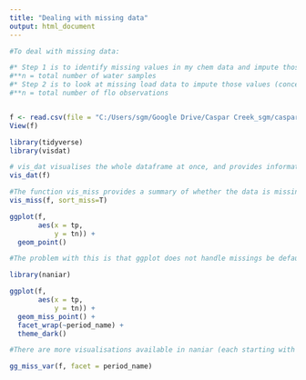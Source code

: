 ```yaml
---
title: "Dealing with missing data"
output: html_document
---
```


```r
#To deal with missing data: 

#* Step 1 is to identify missing values in my chem data and impute those values (concentrations) 
#**n = total number of water samples
#* Step 2 is to look at missing load data to impute those values (concentrations x flo data)
#**n = total number of flo observations


f <- read.csv(file = "C:/Users/sgm/Google Drive/Caspar Creek_sgm/caspar/output/tb/tb_wide.csv")
View(f)

library(tidyverse)
library(visdat)

# vis_dat visualises the whole dataframe at once, and provides information about the class of the data input into R, as well as whether the data is missing or not.
vis_dat(f)
```
```r

#The function vis_miss provides a summary of whether the data is missing or not. It also provides the amount of missings in each columns.
vis_miss(f, sort_miss=T)

```
```r

ggplot(f, 
       aes(x = tp, 
           y = tn)) + 
  geom_point()

```
```r
#The problem with this is that ggplot does not handle missings be default, and removes the missing values. This makes them hard to explore. It also presents the strange question of “how do you visualise something that is not there?”. One approach to visualising missing data comes from ggobi and manet, where we replace “NA” values with values 10% lower than the minimum value in that variable.

library(naniar)

ggplot(f, 
       aes(x = tp, 
           y = tn)) + 
  geom_miss_point() + 
  facet_wrap(~period_name) + 
  theme_dark()

```
```r

#There are more visualisations available in naniar (each starting with gg_miss_) - you can see these in the “Gallery of Missing Data Visualisations” vignette..

gg_miss_var(f, facet = period_name)

```

